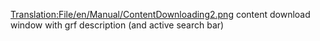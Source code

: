 [[Translation:File/en/Manual/ContentDownloading2.png]]
content download window with grf description (and active search bar)